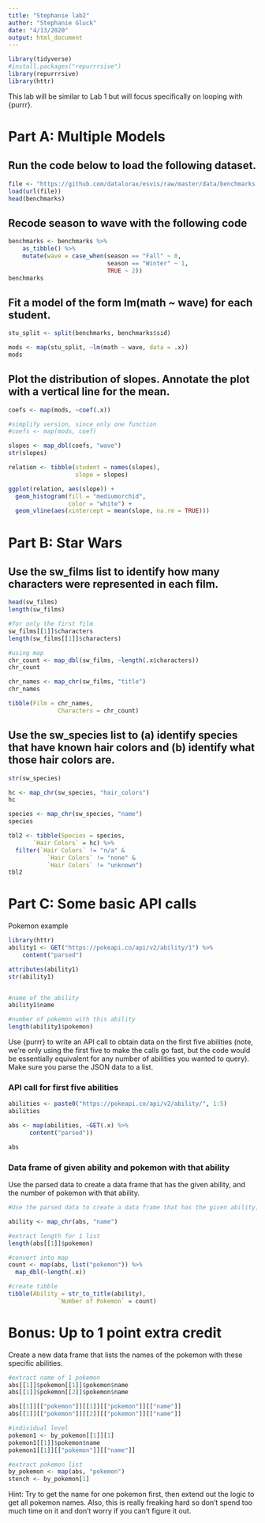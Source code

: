 ---
title: "Stephanie lab2"
author: "Stephanie Gluck"
date: "4/13/2020"
output: html_document
---

```{r setup}
library(tidyverse)
#install.packages("repurrrsive")
library(repurrrsive)
library(httr)
```

This lab will be similar to Lab 1 but will focus specifically on looping with {purrr}.

# Part A: Multiple Models
## Run the code below to load the following dataset.
```{r runthecode}
file <- "https://github.com/datalorax/esvis/raw/master/data/benchmarks.rda"
load(url(file))
head(benchmarks)
```


## Recode season to wave with the following code
```{r recode_season}
benchmarks <- benchmarks %>%
    as_tibble() %>%
    mutate(wave = case_when(season == "Fall" ~ 0,
                            season == "Winter" ~ 1,
                            TRUE ~ 2))
benchmarks
```

## Fit a model of the form lm(math ~ wave) for each student.
```{r fit_lm}

stu_split <- split(benchmarks, benchmarks$sid)

mods <- map(stu_split, ~lm(math ~ wave, data = .x))
mods

```

## Plot the distribution of slopes. Annotate the plot with a vertical line for the mean.
```{r plot_slope_mean}

coefs <- map(mods, ~coef(.x))

#simplify version, since only one function 
#coefs <- map(mods, coef)

slopes <- map_dbl(coefs, "wave")
str(slopes)

relation <- tibble(student = names(slopes), 
                   slope = slopes)

ggplot(relation, aes(slope)) +
  geom_histogram(fill = "mediumorchid",
                 color = "white") +
  geom_vline(aes(xintercept = mean(slope, na.rm = TRUE)))

```

# Part B: Star Wars

## Use the sw_films list to identify how many characters were represented in each film.
```{r number_characters}

head(sw_films)
length(sw_films)

#for only the first film
sw_films[[1]]$characters
length(sw_films[[1]]$characters)

#using map 
chr_count <- map_dbl(sw_films, ~length(.x$characters))
chr_count

chr_names <- map_chr(sw_films, "title")
chr_names

tibble(Film = chr_names, 
              Characters = chr_count)

```


## Use the sw_species list to (a) identify species that have known hair colors and (b) identify what those hair colors are.
```{r species_hair_colors}

str(sw_species)

hc <- map_chr(sw_species, "hair_colors")
hc

species <- map_chr(sw_species, "name")
species

tbl2 <- tibble(Species = species, 
       `Hair Colors` = hc) %>% 
  filter(`Hair Colors` != "n/a" &
           `Hair Colors` != "none" & 
           `Hair Colors` != "unknown")
tbl2

```


# Part C: Some basic API calls

Pokemon example 

```{r abilites_pokemon}

library(httr)
ability1 <- GET("https://pokeapi.co/api/v2/ability/1") %>%
    content("parsed") 

attributes(ability1)
str(ability1)


#name of the ability 
ability1$name

#number of pokemon with this ability 
length(ability1$pokemon)

```


Use {purrr} to write an API call to obtain data on the first five abilities (note, we’re only using the first five to make the calls go fast, but the code would be essentially equivalent for any number of abilities you wanted to query). Make sure you parse the JSON data to a list.

### API call for first five abilities 

```{r, eval = FALSE}
abilities <- paste0("https://pokeapi.co/api/v2/ability/", 1:5)
abilities

abs <- map(abilities, ~GET(.x) %>% 
      content("parsed"))

abs

```


### Data frame of given ability and pokemon with that ability 

Use the parsed data to create a data frame that has the given ability, and the number of pokemon with that ability.

```{r}
#Use the parsed data to create a data frame that has the given ability, and the number of pokemon with that ability.

ability <- map_chr(abs, "name")

#extract length for 1 list
length(abs[[1]]$pokemon)

#convert into map 
count <- map(abs, list("pokemon")) %>% 
  map_dbl(~length(.x))

#create tibble 
tibble(Ability = str_to_title(ability), 
              `Number of Pokemon` = count)
```


# Bonus: Up to 1 point extra credit
Create a new data frame that lists the names of the pokemon with these specific abilities.
```{r bonus_poke_names}
#extract name of 1 pokemon
abs[[1]]$pokemon[[1]]$pokemon$name
abs[[1]]$pokemon[[2]]$pokemon$name

abs[[1]][["pokemon"]][[1]][["pokemon"]][["name"]]
abs[[1]][["pokemon"]][[2]][["pokemon"]][["name"]]

#individual level 
pokemon1 <- by_pokemon[[1]][1]
pokemon1[[1]]$pokemon$name
pokemon1[[1]][["pokemon"]][["name"]]

#extract pokemon list 
by_pokemon <- map(abs, "pokemon")
stench <- by_pokemon[1]

```

Hint: Try to get the name for one pokemon first, then extend out the logic to get all pokemon names. Also, this is really freaking hard so don’t spend too much time on it and don’t worry if you can’t figure it out.